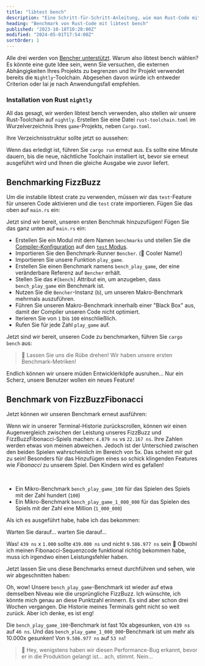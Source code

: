 ```yaml
---
title: "libtest bench"
description: "Eine Schritt-für-Schritt-Anleitung, wie man Rust-Code mit libtest bench benchmarkt"
heading: "Benchmark von Rust-Code mit libtest bench"
published: "2023-10-18T10:28:00Z"
modified: "2024-05-01T17:54:00Z"
sortOrder: 1
---
```



<Benchmarking />

<FizzBuzzRust />

<StepByStepRust />

<MicroVsMacro />

<BenchmarkingRust />

Alle drei werden von [Bencher unterstützt](/de/docs/explanation/adapters/). Warum also libtest bench wählen?
Es könnte eine gute Idee sein, wenn Sie versuchen, die externen Abhängigkeiten Ihres Projekts zu begrenzen
und Ihr Projekt verwendet bereits die `Nightly`-Toolchain.
Abgesehen davon würde ich entweder Criterion oder Iai je nach Anwendungsfall empfehlen.

### Installation von Rust `nightly`

All das gesagt, wir werden libtest bench verwenden, also stellen wir unsere Rust-Toolchain auf `nightly`.
Erstellen Sie eine Datei `rust-toolchain.toml` im Wurzelverzeichnis Ihres `game`-Projekts, neben `Cargo.toml`.

<RustToolchainRustBenchCode />

Ihre Verzeichnisstruktur sollte jetzt so aussehen:

<RustToolchainRustBenchTree />

Wenn das erledigt ist, führen Sie `cargo run` erneut aus.
Es sollte eine Minute dauern, bis die neue, nächtliche Toolchain installiert ist,
bevor sie erneut ausgeführt wird und Ihnen die gleiche Ausgabe wie zuvor liefert.

<FizzBuzzRefactorRust />

## Benchmarking FizzBuzz

Um die instabile libtest crate zu verwenden, müssen wir das `test`-Feature für unseren Code aktivieren und die `test` crate importieren. Fügen Sie das oben auf `main.rs` ein:

<TestCreateRustBenchCode />

Jetzt sind wir bereit, unseren ersten Benchmak hinzuzufügen!
Fügen Sie das ganz unten auf `main.rs` ein:

<BenchPlayGameRustBenchCode />

- Erstellen Sie ein Modul mit dem Namen `benchmarks` und stellen Sie die 
  [Compiler-Konfiguration](https://doc.rust-lang.org/reference/conditional-compilation.html#the-cfg-attribute)
  auf den [`test` Modus](https://doc.rust-lang.org/book/ch11-03-test-organization.html#the-tests-module-and-cfgtest).
- Importieren Sie den Benchmark-Runner `Bencher`. (🐰 Cooler Name!)
- Importieren Sie unsere Funktion `play_game`.
- Erstellen Sie einen Benchmark namens `bench_play_game`, der eine veränderbare Referenz auf `Bencher` erhält.
- Stellen Sie das `#[bench]` Attribut ein, um anzugeben, dass `bench_play_game` ein Benchmark ist.
- Nutzen Sie die `Bencher`-Instanz (`b`), um unseren Makro-Benchmark mehrmals auszuführen.
- Führen Sie unseren Makro-Benchmark innerhalb einer "Black Box" aus, damit der Compiler unseren Code nicht optimiert.
- Iterieren Sie von `1` bis `100` einschließlich.
- Rufen Sie für jede Zahl `play_game` auf.

Jetzt sind wir bereit, unseren Code zu benchmarken, führen Sie `cargo bench` aus:

<BenchPlayGameRustBenchOutput />

> 🐰 Lassen Sie uns die Rübe drehen! Wir haben unsere ersten Benchmark-Metriken!

Endlich können wir unsere müden Entwicklerköpfe ausruhen...
Nur ein Scherz, unsere Benutzer wollen ein neues Feature!

<FizzBuzzFibonacciRust>
  <PlayGameRustCode />
</FizzBuzzFibonacciRust>

## Benchmark von FizzBuzzFibonacci

Jetzt können wir unseren Benchmark erneut ausführen:

<BenchPlayGameFibonacciRustBenchOutput />

Wenn wir in unserer Terminal-Historie zurückscrollen,
können wir einen Augenvergleich zwischen der Leistung unseres FizzBuzz und FizzBuzzFibonacci-Spiels machen: `4.879 ns` vs `22.167 ns`.
Ihre Zahlen werden etwas von meinen abweichen.
Jedoch ist der Unterschied zwischen den beiden Spielen wahrscheinlich im Bereich von 5x.
Das scheint mir gut zu sein! Besonders für das Hinzufügen eines so schick klingenden Features wie _Fibonacci_ zu unserem Spiel.
Den Kindern wird es gefallen!

<FizzBuzzFibonacciOpenRust>
  <FizzBuzzFibonacciOpenRustCode />
</FizzBuzzFibonacciOpenRust>

<TheEnd />

<br />

<OnFire />

<BenchPlayGameOnFireRustBenchCode />

- Ein Mikro-Benchmark `bench_play_game_100` für das Spielen des Spiels mit der Zahl hundert (`100`)
- Ein Mikro-Benchmark `bench_play_game_1_000_000` für das Spielen des Spiels mit der Zahl eine Million (`1_000_000`)

Als ich es ausgeführt habe, habe ich das bekommen:

<BenchPlayGameOnFireRustBenchOutputStart />

Warten Sie darauf... warten Sie darauf...

<BenchPlayGameOnFireRustBenchOutput />

Was! `439 ns` x `1.000` sollte `439.000 ns` und nicht `9.586.977 ns` sein 🤯
Obwohl ich meinen Fibonacci-Sequenzcode funktional richtig bekommen habe, muss ich irgendwo einen Leistungsfehler haben.

<FizzBuzzFibonacciFixRust />

Jetzt lassen Sie uns diese Benchmarks erneut durchführen und sehen, wie wir abgeschnitten haben:

<BenchPlayGameFixRustBenchOutput />

Oh, wow! Unsere `bench_play_game`-Benchmark ist wieder auf etwa demselben Niveau wie die ursprüngliche FizzBuzz.
Ich wünschte, ich könnte mich genau an diese Punktzahl erinnern. Es sind aber schon drei Wochen vergangen.
Die Historie meines Terminals geht nicht so weit zurück.
Aber ich denke, es ist eng!

Die `bench_play_game_100`-Benchmark ist fast 10x abgesunken, von `439 ns` auf `46 ns`.
Und das `bench_play_game_1_000_000`-Benchmark ist um mehr als 10.000x gesunken! Von `9.586.977 ns` auf `53 ns`!

> 🐰 Hey, wenigstens haben wir diesen Performance-Bug erkannt, bevor er in die Produktion gelangt ist... ach, stimmt. Nein...

<CatchInCi />

<CatchInCiRustBenchOutput />

<CatchInCiPlot />

<CatchInCiPlotRustBench title="Wie man Rust mit libtest bench benchmarkt" />

<BencherFooter />

